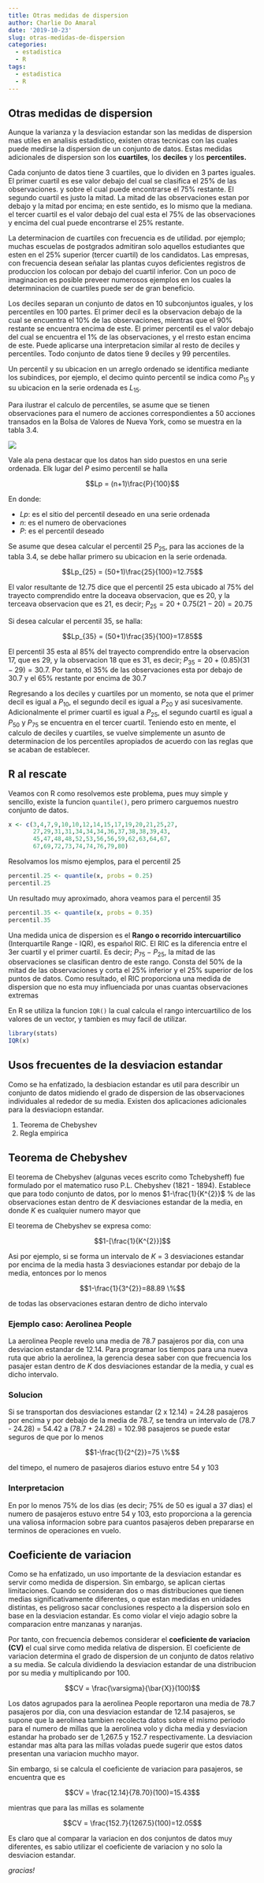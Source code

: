 ```yaml
---
title: Otras medidas de dispersion
author: Charlie Do Amaral
date: '2019-10-23'
slug: otras-medidas-de-dispersion
categories:
  - estadistica
  - R
tags:
  - estadistica
  - R
---
```


## Otras medidas de dispersion
Aunque la varianza y la desviacion estandar son las medidas de dispersion mas utiles en analisis estadistico, existen otras tecnicas con las cuales puede medirse la dispersion de un conjunto de datos. Estas medidas adicionales de dispersion son los **cuartiles**, los **deciles** y los **percentiles.**

Cada conjunto de datos tiene 3 cuartiles, que lo dividen en 3 partes iguales. El primer cuartil es ese valor debajo del cual se clasifica el 25% de las observaciones. y sobre el cual puede encontrarse el 75% restante. El segundo cuartil es justo la mitad. La mitad de las observaciones estan por debajo y la mitad por encima; en este sentido, es lo mismo que la mediana. el tercer cuartil es el valor debajo del cual esta el 75% de las observaciones y encima del cual puede encontrarse el 25% restante.

La determinacion de cuartiles con frecuencia es de utilidad. por ejemplo; muchas escuelas de postgrados admitiran solo aquellos estudiantes que esten en el 25% superior (tercer cuartil) de los candidatos. Las empresas, con frecuencia desean señalar las plantas cuyos deficientes registros de produccion los colocan por debajo del cuartil inferior. Con un poco de imaginacion es posible preveer numerosos ejemplos en los cuales la determninacion de cuartiles puede ser de gran beneficio.

Los deciles separan un conjunto de datos en 10 subconjuntos iguales, y los percentiles en 100 partes. El primer decil es la observacion debajo de la cual se encuentra el 10% de las observaciones, mientras que el 90% restante se encuentra encima de este. El primer percentil es el valor debajo del cual se encuentra el 1% de las observaciones, y el rresto estan encima de este. Puede aplicarse una interpretacion similar al resto de deciles y percentiles. Todo conjunto de datos tiene 9 deciles y 99 percentiles.

Un percentil y su ubicacion en un arreglo ordenado se identifica mediante los subindices, por ejemplo, el decimo quinto percentil se indica como $P_{15}$ y su ubicacion en la serie ordenada es $L_{15}$.

Para ilustrar el calculo de percentiles, se asume que se tienen observaciones para el numero de acciones correspondientes a 50 acciones transados en la Bolsa de Valores de Nueva York, como se muestra en la tabla 3.4.

![](./imagenes/65.png)

Vale ala pena destacar que los datos han sido puestos en una serie ordenada. Elk lugar del _P_ esimo percentil se halla 

$$Lp = (n+1)\frac{P}{100}$$

En donde:

- _Lp_: es el sitio del percentil deseado en una serie ordenada
- _n_: es el numero de obervaciones
- _P_: es el percentil deseado

Se asume que desea calcular el percentil 25 $P_{25}$, para las acciones de la tabla 3.4, se debe hallar primero su ubicacion en la serie ordenada.

$$Lp_{25} = (50+1)\frac{25}{100}=12.75$$

El valor resultante de 12.75 dice que el percentil 25 esta ubicado al 75% del trayecto comprendido entre la doceava observacion, que es 20, y la terceava observacion que es 21, es decir; $P_{25} = 20 + 0.75 (21-20)=20.75$ 

Si desea calcular el percentil 35, se halla:

$$Lp_{35} = (50+1)\frac{35}{100}=17.85$$

El percentil 35 esta al 85% del trayecto comprendido entre la observacion 17, que es 29, y la observacion 18 que es 31, es decir; $P_{35} = 20 + (0.85) (31-29)=30.7$. Por tanto, el 35% de las observaciones esta por debajo de 30.7 y el 65% restante por encima de 30.7 

Regresando a los deciles y cuartiles por un momento, se nota que el primer decil es igual a $P_{10}$, el segundo decil es igual a $P_{20}$ y asi sucesivamente. Adicionalmente el primer cuartil es igual a $P_{25}$, el segundo cuartil es igual a $P_{50}$ y $P_{75}$ se encuentra en el tercer cuartil. Teniendo esto en mente, el calculo de deciles y cuartiles, se vuelve simplemente un asunto de determinacion de los percentiles apropiados de acuerdo con las reglas que se acaban de establecer.

## R al rescate
Veamos con R como resolvemos este problema, pues muy simple y sencillo, existe la funcion `quantile()`, pero primero carguemos nuestro conjunto de datos.

```r
x <- c(3,4,7,9,10,10,12,14,15,17,19,20,21,25,27,
       27,29,31,31,34,34,34,36,37,38,38,39,43,
       45,47,48,48,52,53,56,56,59,62,63,64,67,
       67,69,72,73,74,74,76,79,80)
```

Resolvamos los mismo ejemplos, para el percentil 25

```r
percentil.25 <- quantile(x, probs = 0.25)
percentil.25
```

Un resultado muy aproximado, ahora veamos para el percentil 35

```r
percentil.35 <- quantile(x, probs = 0.35)
percentil.35
```

Una medida unica de dispersion es el **Rango o recorrido intercuartilico** (Interquartile Range - IQR), es español RIC. El RIC es la diferencia entre el 3er cuartil y el primer cuartil. Es decir; $P_{75} - P_{25}$, la mitad de las observaciones se clasifican dentro de este rango. Consta del 50% de la mitad de las observaciones y corta el 25% inferior y el 25% superior de los puntos de datos. Como resultado, el RIC proporciona una medida de dispersion que no esta muy influenciada por unas cuantas observaciones extremas

En R se utiliza la funcion `IQR()` la cual calcula el rango intercuartilico de los valores de un vector, y tambien es muy facil de utilizar.

```r
library(stats)
IQR(x)
```

## Usos frecuentes de la desviacion estandar
Como se ha enfatizado, la desbiacion estandar es util para describir un conjunto de datos midiendo el grado de dispersion de las observaciones individuales al rededor de su media. Existen dos aplicaciones adicionales para la desviaciopn estandar.

1. Teorema de Chebyshev
2. Regla empirica

## Teorema de Chebyshev
El teorema de Chebyshev (algunas veces escrito como Tchebysheff) fue formulado por el matematico ruso P.L. Chebyshev (1821 - 1894). Establece que para todo conjunto de datos, por lo menos $1-\frac{1}{K^{2}}$ % de las observaciones estan dentro de _K_ desviaciones estandar de la media, en donde _K_ es cualquier numero mayor que

El teorema de Chebyshev se expresa como:

$$1-[\frac{1}{K^{2}}]$$

Asi por ejemplo, si se forma un intervalo de _K_ = 3 desviaciones estandar por encima de la media hasta 3 desviaciones estandar por debajo de la media, entonces por lo menos

$$1-\frac{1}{3^{2}}=88.89 \%$$

de todas las observaciones estaran dentro de dicho intervalo

### Ejemplo caso: Aerolinea People
La aerolinea People revelo una media de 78.7 pasajeros por dia, con una desviacion estandar de 12.14. Para programar los tiempos para una nueva ruta que abrio la aerolinea, la gerencia desea saber con que frecuencia los pasajer estan dentro de _K_ dos desviaciones estandar de la media, y cual es dicho intervalo.

### Solucion
Si se transportan dos desviaciones estandar (2 x 12.14) = 24.28 pasajeros por encima y por debajo de la media de 78.7, se tendra un intervalo de (78.7 - 24.28) = 54.42 a (78.7 + 24.28) = 102.98 pasajeros se puede estar seguros de que por lo menos 

$$1-\frac{1}{2^{2}}=75 \%$$

del timepo, el numero de pasajeros diarios estuvo entre 54 y 103

### Interpretacion
En por lo menos 75% de los dias (es decir; 75% de 50 es igual a 37 dias) el numero de pasajeros estuvo entre 54 y 103, esto proporciona a la gerencia una valiosa informacion sobre para cuantos pasajeros deben prepararse en terminos de operaciones en vuelo.

## Coeficiente de variacion
Como se ha enfatizado, un uso importante de la desviacion estandar es servir como medida de dispersion. Sin embargo, se aplican ciertas limitaciones. Cuando se consideran dos o mas distribuciones que tienen medias significativamente diferentes, o que estan medidas en unidades distintas, es peligroso sacar conclusiones respecto a la dispersion solo en base en la desviacion estandar. Es como violar el viejo adagio sobre la comparacion entre manzanas y naranjas.

Por tanto, con frecuencia debemos considerar el **coeficiente de variacion (CV)** el cual sirve como medida relativa de dispersion. El coeficiente de variacion determina el grado de dispersion de un conjunto de datos relativo a su media. Se calcula dividiendo la desviacion estandar de una distribucion por su media y multiplicando por 100.

$$CV = \frac{\varsigma}{\bar{X}}(100)$$

Los datos agrupados para la aerolinea People reportaron una media de 78.7 pasajeros por dia, con una desviacion estandar de 12.14 pasajeros, se supone que la aerolinea tambien recolecta datos sobre el mismo periodo para el numero de millas que la aerolinea volo y dicha media y desviacion estandar ha probado ser de 1,267.5 y 152.7 respectivamente. La desviacion estandar mas alta para las millas voladas puede sugerir que estos datos presentan una variacion muchho mayor.

Sin embargo, si se calcula el coeficiente de variacion para pasajeros, se encuentra que es 

$$CV = \frac{12.14}{78.70}(100)=15.43$$

mientras que para las millas es solamente 

$$CV = \frac{152.7}{1267.5}(100)=12.05$$

Es claro que al comparar la variacion en dos conjuntos de datos muy diferentes, es sabio utilizar el coeficiente de variacion y no solo la desviacion estandar.

_gracias!_